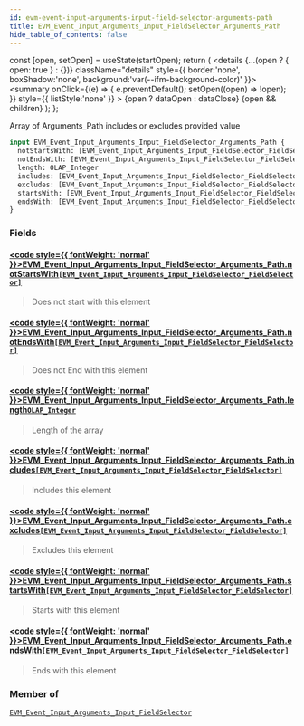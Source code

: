 ```yaml
---
id: evm-event-input-arguments-input-field-selector-arguments-path
title: EVM_Event_Input_Arguments_Input_FieldSelector_Arguments_Path
hide_table_of_contents: false
---
```







  const [open, setOpen] = useState(startOpen);
  return (
    <details {...(open ? { open: true } : {})} className="details" style={{ border:'none', boxShadow:'none', background:'var(--ifm-background-color)' }}>
      <summary
        onClick={(e) => {
          e.preventDefault();
          setOpen((open) => !open);
        }}
        style={{ listStyle:'none' }}
      >
      {open ? dataOpen : dataClose}
      </summary>
      {open && children}
    </details>
  );
};








Array of Arguments_Path includes or excludes provided value


```graphql
input EVM_Event_Input_Arguments_Input_FieldSelector_Arguments_Path {
  notStartsWith: [EVM_Event_Input_Arguments_Input_FieldSelector_FieldSelector]
  notEndsWith: [EVM_Event_Input_Arguments_Input_FieldSelector_FieldSelector]
  length: OLAP_Integer
  includes: [EVM_Event_Input_Arguments_Input_FieldSelector_FieldSelector]
  excludes: [EVM_Event_Input_Arguments_Input_FieldSelector_FieldSelector]
  startsWith: [EVM_Event_Input_Arguments_Input_FieldSelector_FieldSelector]
  endsWith: [EVM_Event_Input_Arguments_Input_FieldSelector_FieldSelector]
}
```




### Fields

#### [<code style={{ fontWeight: 'normal' }}>EVM_Event_Input_Arguments_Input_FieldSelector_Arguments_Path.<b>notStartsWith</b></code>](#)<Bullet />[`[EVM_Event_Input_Arguments_Input_FieldSelector_FieldSelector]`](/docs/graphql-reference/inputs/evm-event-input-arguments-input-field-selector-field-selector) <Badge class="badge badge--secondary" text="list"/> <Badge class="badge badge--secondary" text="input"/> 
> 
> 
> Does not start with this element
> 

#### [<code style={{ fontWeight: 'normal' }}>EVM_Event_Input_Arguments_Input_FieldSelector_Arguments_Path.<b>notEndsWith</b></code>](#)<Bullet />[`[EVM_Event_Input_Arguments_Input_FieldSelector_FieldSelector]`](/docs/graphql-reference/inputs/evm-event-input-arguments-input-field-selector-field-selector) <Badge class="badge badge--secondary" text="list"/> <Badge class="badge badge--secondary" text="input"/> 
> 
> 
> Does not End with this element
> 

#### [<code style={{ fontWeight: 'normal' }}>EVM_Event_Input_Arguments_Input_FieldSelector_Arguments_Path.<b>length</b></code>](#)<Bullet />[`OLAP_Integer`](/docs/graphql-reference/inputs/olap-integer) <Badge class="badge badge--secondary" text="input"/> 
> 
> 
> Length of the array
> 

#### [<code style={{ fontWeight: 'normal' }}>EVM_Event_Input_Arguments_Input_FieldSelector_Arguments_Path.<b>includes</b></code>](#)<Bullet />[`[EVM_Event_Input_Arguments_Input_FieldSelector_FieldSelector]`](/docs/graphql-reference/inputs/evm-event-input-arguments-input-field-selector-field-selector) <Badge class="badge badge--secondary" text="list"/> <Badge class="badge badge--secondary" text="input"/> 
> 
> 
> Includes this element
> 

#### [<code style={{ fontWeight: 'normal' }}>EVM_Event_Input_Arguments_Input_FieldSelector_Arguments_Path.<b>excludes</b></code>](#)<Bullet />[`[EVM_Event_Input_Arguments_Input_FieldSelector_FieldSelector]`](/docs/graphql-reference/inputs/evm-event-input-arguments-input-field-selector-field-selector) <Badge class="badge badge--secondary" text="list"/> <Badge class="badge badge--secondary" text="input"/> 
> 
> 
> Excludes this element
> 

#### [<code style={{ fontWeight: 'normal' }}>EVM_Event_Input_Arguments_Input_FieldSelector_Arguments_Path.<b>startsWith</b></code>](#)<Bullet />[`[EVM_Event_Input_Arguments_Input_FieldSelector_FieldSelector]`](/docs/graphql-reference/inputs/evm-event-input-arguments-input-field-selector-field-selector) <Badge class="badge badge--secondary" text="list"/> <Badge class="badge badge--secondary" text="input"/> 
> 
> 
> Starts with this element
> 

#### [<code style={{ fontWeight: 'normal' }}>EVM_Event_Input_Arguments_Input_FieldSelector_Arguments_Path.<b>endsWith</b></code>](#)<Bullet />[`[EVM_Event_Input_Arguments_Input_FieldSelector_FieldSelector]`](/docs/graphql-reference/inputs/evm-event-input-arguments-input-field-selector-field-selector) <Badge class="badge badge--secondary" text="list"/> <Badge class="badge badge--secondary" text="input"/> 
> 
> 
> Ends with this element
> 



### Member of

[`EVM_Event_Input_Arguments_Input_FieldSelector`](/docs/graphql-reference/inputs/evm-event-input-arguments-input-field-selector)  <Badge class="badge badge--secondary" text="input"/>


